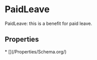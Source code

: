 # PaidLeave

PaidLeave: this is a benefit for paid leave.

## Properties

<Grid>
* [](/Properties/Schema.org/)

</Grid>

